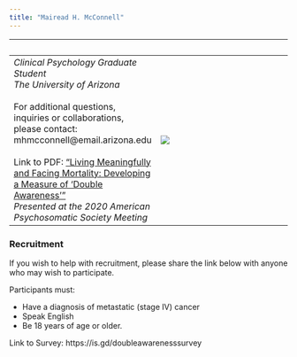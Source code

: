 ```yaml
---
title: "Mairead H. McConnell"
---
```

|                     &nbsp;       |                              &nbsp;                     |
|--------------------------------------------------------------------|-------------------------------------------------------------------------|
|  _Clinical Psychology Graduate Student_ <br> _The University of Arizona_   <br><br> For additional questions, inquiries or collaborations, please contact:  mhmcconnell@email.arizona.edu <br><br> Link to PDF: ["Living Meaningfully and Facing Mortality: Developing a Measure of 'Double Awareness'"](/APS-2020-poster_McConnell.pdf)<br> _Presented at the 2020 American Psychosomatic Society Meeting_ | ![](/MaireadMcConnell_headshot.jpg) |




### Recruitment
If you wish to help with recruitment, please share the link below with anyone who may wish to participate. 

Participants must: 
<ul><li>Have a diagnosis of metastatic (stage IV) cancer</li> 
<li>Speak English</li>
<li>Be 18 years of age or older.</li></ul>
 
Link to Survey: https://is.gd/doubleawarenesssurvey
